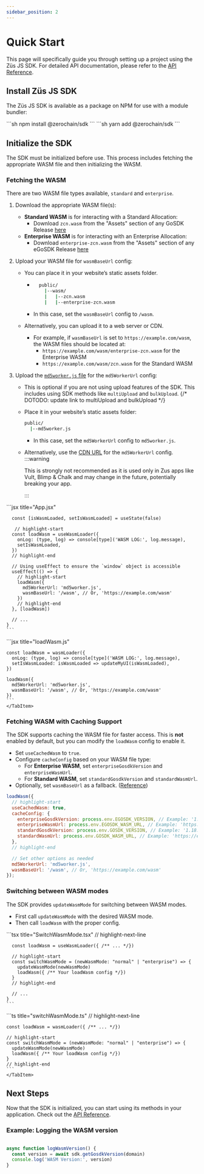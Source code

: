 ```yaml
---
sidebar_position: 2
---
```


# Quick Start

This page will specifically guide you through setting up a project using the Züs JS SDK. For detailed API documentation, please refer to the [API Reference](/docs/api/introduction/).

## Install Züs JS SDK

The Züs JS SDK is available as a package on NPM for use with a module bundler:


<Tabs>
  <TabItem value="npm" label="NPM" default>
    ```sh 
    npm install @zerochain/sdk
    ```
  </TabItem>
  <TabItem value="yarn" label="Yarn">
    ```sh
    yarn add @zerochain/sdk 
    ```
    </TabItem>
</Tabs>

## Initialize the SDK

The SDK must be initialized before use. This process includes fetching the appropriate WASM file and then initializing the WASM.

### Fetching the WASM

There are two WASM file types available, `standard` and `enterprise`.

1. Download the appropriate WASM file(s):
    - **Standard WASM** is for interacting with a Standard Allocation:
      - Download `zcn.wasm` from the "Assets" section of any GoSDK Release [here](https://github.com/0chain/gosdk/releases)
    - **Enterprise WASM** is for interacting with an Enterprise Allocation:
      - Download `enterprise-zcn.wasm` from the "Assets" section of any eGoSDK Release [here](https://github.com/0chain/egosdk/releases)

2. Upload your WASM file for `wasmBaseUrl` config:
   - You can place it in your website’s static assets folder.

     - ```sh title="Example Folder Structure for Static Assets"
         public/
           |--wasm/
           |   |--zcn.wasm
           |   |--enterprise-zcn.wasm
       ```
     - In this case, set the `wasmBaseUrl` config to `/wasm`.
   - Alternatively, you can upload it to a web server or CDN.
     - For example, if `wasmBaseUrl` is set to `https://example.com/wasm`, the WASM files should be located at:
       - `https://example.com/wasm/enterprise-zcn.wasm` for the Enterprise WASM
       - `https://example.com/wasm/zcn.wasm` for the Standard WASM

3. Upload the [`md5worker.js` file](https://cdn.zus.network/public/md5worker.js) for the `md5WorkerUrl` config:
   - This is optional if you are not using upload features of the SDK. This includes using SDK methods like `multiUpload` and `bulkUpload`. {/* DOTODO: update link to multiUpload and bulkUpload */}
   - Place it in your website’s static assets folder:

     ```sh title="Example Folder Structure for Static Assets"
     public/
       |--md5worker.js
     ```
     - In this case, set the `md5WorkerUrl` config to `md5worker.js`.
   - Alternatively, use the [CDN URL](https://cdn.zus.network/public/md5worker.js) for the `md5WorkerUrl` config.
     :::warning

     This is strongly not recommended as it is used only in Zus apps like Vult, Blimp & Chalk and may change in the future, potentially breaking your app.

     :::


<Tabs>
  <TabItem value="react" label="React (JSX)" default>
    ```jsx title="App.jsx"

      const [isWasmLoaded, setIsWasmLoaded] = useState(false)

       // highlight-start
      const loadWasm = useWasmLoader({
        onLog: (type, log) => console[type]('WASM LOG:', log.message),
        setIsWasmLoaded,
      })
      // highlight-end

      // Using useEffect to ensure the `window` object is accessible
      useEffect(() => {
        // highlight-start
        loadWasm({
          md5WorkerUrl: 'md5worker.js',
          wasmBaseUrl: '/wasm', // Or, 'https://example.com/wasm'
        })
        // highlight-end
      }, [loadWasm])

      // ...
    }
    ```
  </TabItem>
  <TabItem value="js" label="Vanilla JS">
    ```jsx title="loadWasm.js"

    const loadWasm = wasmLoader({
      onLog: (type, log) => console[type]('WASM LOG:', log.message),
      setIsWasmLoaded: isWasmLoaded => updateMyUI(isWasmLoaded),
    })

    loadWasm({
      md5WorkerUrl: 'md5worker.js',
      wasmBaseUrl: '/wasm', // Or, 'https://example.com/wasm'
    })
    ```
    </TabItem>
</Tabs>

### Fetching WASM with Caching Support

The SDK supports caching the WASM file for faster access. This is **not** enabled by default, but you can modify the `loadWasm` config to enable it.

- Set `useCachedWasm` to `true`.
- Configure `cacheConfig` based on your WASM file type:
  - For **Enterprise WASM**, set `enterpriseGosdkVersion` and `enterpriseWasmUrl`.
  - For **Standard WASM**, set `standardGosdkVersion` and `standardWasmUrl`.
- Optionally, set `wasmBaseUrl` as a fallback. ([Reference](#initialize-the-sdk))

```js
loadWasm({
  // highlight-start
  useCachedWasm: true,
  cacheConfig: {
    enterpriseGosdkVersion: process.env.EGOSDK_VERSION, // Example: '1.18.5'
    enterpriseWasmUrl: process.env.EGOSDK_WASM_URL, // Example: 'https://example.com/wasm/enterprise-zcn.wasm'
    standardGosdkVersion: process.env.GOSDK_VERSION, // Example: '1.18.17'
    standardWasmUrl: process.env.GOSDK_WASM_URL, // Example: 'https://example.com/wasm/zcn.wasm'
  },
  // highlight-end

  // Set other options as needed
  md5WorkerUrl: 'md5worker.js',
  wasmBaseUrl: '/wasm', // Or, 'https://example.com/wasm'
});
```

### Switching between WASM modes

The SDK provides `updateWasmMode` for switching between WASM modes.
- First call `updateWasmMode` with the desired WASM mode.
- Then call `loadWasm` with the proper config.

<Tabs>
  <TabItem value="react" label="React (TSX)" default>
    ```tsx title="SwitchWasmMode.tsx"
    // highlight-next-line

      const loadWasm = useWasmLoader({ /** ... */})

      // highlight-start
      const switchWasmMode = (newWasmMode: "normal" | "enterprise") => {
        updateWasmMode(newWasmMode)
        loadWasm({ /** Your loadWasm config */})
      }
      // highlight-end

      // ...
    }
    ```
  </TabItem>
  <TabItem value="ts" label="TypeScript">
    ```ts title="switchWasmMode.ts"
    // highlight-next-line

    const loadWasm = wasmLoader({ /** ... */})

    // highlight-start
    const switchWasmMode = (newWasmMode: "normal" | "enterprise") => {
      updateWasmMode(newWasmMode)
      loadWasm({ /** Your loadWasm config */})
    }
    // highlight-end
    ```
    </TabItem>
</Tabs>

## Next Steps

Now that the SDK is initialized, you can start using its methods in your application. Check out the [API Reference](/docs/api/introduction).

### Example: Logging the WASM version

```js

async function logWasmVersion() {
  const version = await sdk.getGosdkVersion(domain)
  console.log('WASM Version:', version)
}
